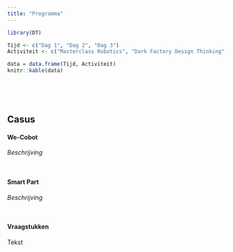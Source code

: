 ```yaml
---
title: "Programma"
---
```


```r
library(DT)

Tijd <- c("Dag 1", "Dag 2", "Dag 3")
Activiteit <- c("Masterclass Robotics", "Dark Factory Design Thinking", "Dark Factory Build Day")

data = data.frame(Tijd, Activiteit)
knitr::kable(data)
  
```

<br><br>

## Casus

#### We-Cobot

*Beschrijving*

<br>

#### Smart Part

*Beschrijving*

<br>

#### Vraagstukken

Tekst



